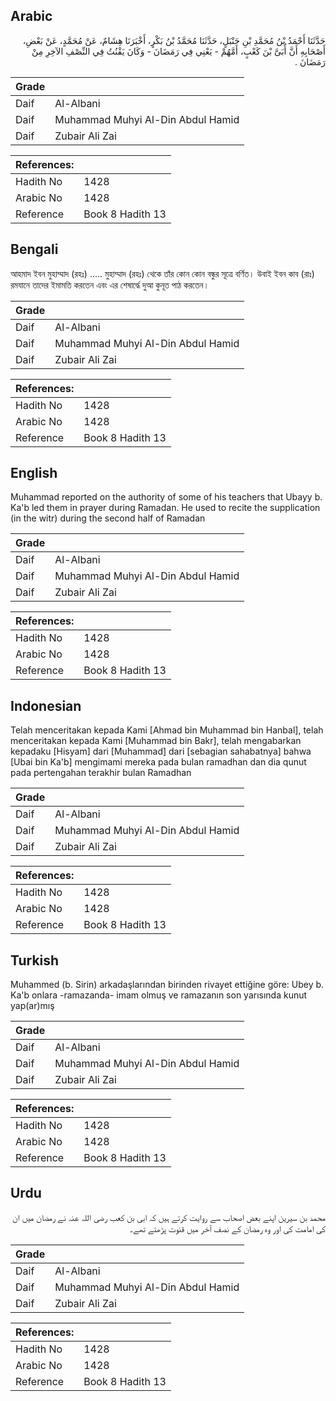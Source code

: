 ## Arabic


<div dir="rtl" lang="ar" style={{fontSize:'larger',backgroundColor:'#f8f9fa',padding:20}}>
حَدَّثَنَا أَحْمَدُ بْنُ مُحَمَّدِ بْنِ حَنْبَلٍ، حَدَّثَنَا مُحَمَّدُ بْنُ بَكْرٍ، أَخْبَرَنَا هِشَامٌ، عَنْ مُحَمَّدٍ، عَنْ بَعْضِ، أَصْحَابِهِ أَنَّ أُبَىَّ بْنَ كَعْبٍ، أَمَّهُمْ - يَعْنِي فِي رَمَضَانَ - وَكَانَ يَقْنُتُ فِي النِّصْفِ الآخِرِ مِنْ رَمَضَانَ ‏.‏
</div>
<div style={{backgroundColor:'#f8f9fa',padding:20, marginBottom: 10}}><table> <thead> <tr> <th>Grade</th> <th></th> </tr> </thead> <tbody> <tr><td>Daif</td><td>Al-Albani</td></tr><tr><td>Daif</td><td>Muhammad Muhyi Al-Din Abdul Hamid</td></tr><tr><td>Daif</td><td>Zubair Ali Zai</td></tr></tbody></table><table> <thead> <tr> <th>References:</th> <th></th> </tr> </thead> <tbody><tr><td>Hadith No</td><td>1428</td></tr><tr><td>Arabic No</td><td>1428</td></tr><tr><td>Reference</td><td>Book 8 Hadith 13</td></tr></tbody></table></div>

## Bengali


<div dir="ltr" lang="bn" style={{fontSize:'larger',backgroundColor:'#f8f9fa',padding:20}}>
আহমাদ ইবন মুহাম্মাদ (রহঃ) ..... মুহাম্মাদ (রহঃ) থেকে তাঁর কোন কোন বন্ধুর সূত্রে বর্ণিত। উবাই ইবন কাব (রাঃ) রমযানে তাদের ইমামতি করতেন এবং এর শেষার্দ্ধে দুআ কুনূত পাঠ করতেন।
</div>
<div style={{backgroundColor:'#f8f9fa',padding:20, marginBottom: 10}}><table> <thead> <tr> <th>Grade</th> <th></th> </tr> </thead> <tbody> <tr><td>Daif</td><td>Al-Albani</td></tr><tr><td>Daif</td><td>Muhammad Muhyi Al-Din Abdul Hamid</td></tr><tr><td>Daif</td><td>Zubair Ali Zai</td></tr></tbody></table><table> <thead> <tr> <th>References:</th> <th></th> </tr> </thead> <tbody><tr><td>Hadith No</td><td>1428</td></tr><tr><td>Arabic No</td><td>1428</td></tr><tr><td>Reference</td><td>Book 8 Hadith 13</td></tr></tbody></table></div>

## English


<div dir="ltr" lang="en" style={{fontSize:'larger',backgroundColor:'#f8f9fa',padding:20}}>
Muhammad reported on the authority of some of his teachers that Ubayy b. Ka'b led them in prayer during Ramadan. He used to recite the supplication (in the witr) during the second half of Ramadan
</div>
<div style={{backgroundColor:'#f8f9fa',padding:20, marginBottom: 10}}><table> <thead> <tr> <th>Grade</th> <th></th> </tr> </thead> <tbody> <tr><td>Daif</td><td>Al-Albani</td></tr><tr><td>Daif</td><td>Muhammad Muhyi Al-Din Abdul Hamid</td></tr><tr><td>Daif</td><td>Zubair Ali Zai</td></tr></tbody></table><table> <thead> <tr> <th>References:</th> <th></th> </tr> </thead> <tbody><tr><td>Hadith No</td><td>1428</td></tr><tr><td>Arabic No</td><td>1428</td></tr><tr><td>Reference</td><td>Book 8 Hadith 13</td></tr></tbody></table></div>

## Indonesian


<div dir="ltr" lang="id" style={{fontSize:'larger',backgroundColor:'#f8f9fa',padding:20}}>
Telah menceritakan kepada Kami [Ahmad bin Muhammad bin Hanbal], telah menceritakan kepada Kami [Muhammad bin Bakr], telah mengabarkan kepadaku [Hisyam] dari [Muhammad] dari [sebagian sahabatnya] bahwa [Ubai bin Ka'b] mengimami mereka pada bulan ramadhan dan dia qunut pada pertengahan terakhir bulan Ramadhan
</div>
<div style={{backgroundColor:'#f8f9fa',padding:20, marginBottom: 10}}><table> <thead> <tr> <th>Grade</th> <th></th> </tr> </thead> <tbody> <tr><td>Daif</td><td>Al-Albani</td></tr><tr><td>Daif</td><td>Muhammad Muhyi Al-Din Abdul Hamid</td></tr><tr><td>Daif</td><td>Zubair Ali Zai</td></tr></tbody></table><table> <thead> <tr> <th>References:</th> <th></th> </tr> </thead> <tbody><tr><td>Hadith No</td><td>1428</td></tr><tr><td>Arabic No</td><td>1428</td></tr><tr><td>Reference</td><td>Book 8 Hadith 13</td></tr></tbody></table></div>

## Turkish


<div dir="ltr" lang="tr" style={{fontSize:'larger',backgroundColor:'#f8f9fa',padding:20}}>
Muhammed (b. Sirin) arkadaşlarından birinden rivayet ettiğine göre: Ubey b. Ka'b onlara -ramazanda- imam olmuş ve ramazanın son yarısında kunut yap(ar)mış
</div>
<div style={{backgroundColor:'#f8f9fa',padding:20, marginBottom: 10}}><table> <thead> <tr> <th>Grade</th> <th></th> </tr> </thead> <tbody> <tr><td>Daif</td><td>Al-Albani</td></tr><tr><td>Daif</td><td>Muhammad Muhyi Al-Din Abdul Hamid</td></tr><tr><td>Daif</td><td>Zubair Ali Zai</td></tr></tbody></table><table> <thead> <tr> <th>References:</th> <th></th> </tr> </thead> <tbody><tr><td>Hadith No</td><td>1428</td></tr><tr><td>Arabic No</td><td>1428</td></tr><tr><td>Reference</td><td>Book 8 Hadith 13</td></tr></tbody></table></div>

## Urdu


<div dir="rtl" lang="ur" style={{fontSize:'larger',backgroundColor:'#f8f9fa',padding:20}}>
محمد بن سیرین اپنے بعض اصحاب سے روایت کرتے ہیں کہ ابی بن کعب رضی اللہ عنہ نے رمضان میں ان کی امامت کی اور وہ رمضان کے نصف آخر میں قنوت پڑھتے تھے۔
</div>
<div style={{backgroundColor:'#f8f9fa',padding:20, marginBottom: 10}}><table> <thead> <tr> <th>Grade</th> <th></th> </tr> </thead> <tbody> <tr><td>Daif</td><td>Al-Albani</td></tr><tr><td>Daif</td><td>Muhammad Muhyi Al-Din Abdul Hamid</td></tr><tr><td>Daif</td><td>Zubair Ali Zai</td></tr></tbody></table><table> <thead> <tr> <th>References:</th> <th></th> </tr> </thead> <tbody><tr><td>Hadith No</td><td>1428</td></tr><tr><td>Arabic No</td><td>1428</td></tr><tr><td>Reference</td><td>Book 8 Hadith 13</td></tr></tbody></table></div>